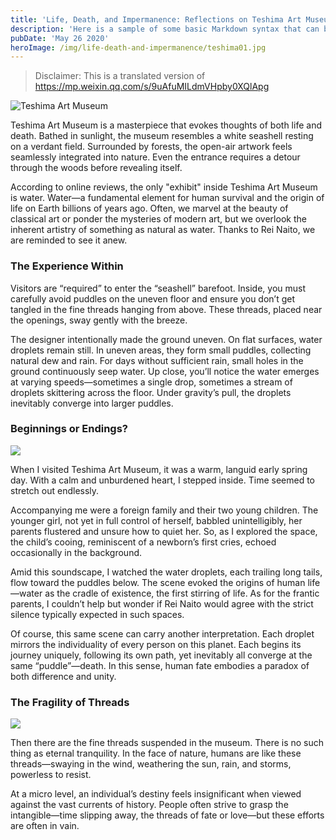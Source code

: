 ```yaml
---
title: 'Life, Death, and Impermanence: Reflections on Teshima Art Museum'
description: 'Here is a sample of some basic Markdown syntax that can be used when writing Markdown content in Astro.'
pubDate: 'May 26 2020'
heroImage: /img/life-death-and-impermanence/teshima01.jpg
---
```


> Disclaimer: This is a translated version of https://mp.weixin.qq.com/s/9uAfuMILdmVHpby0XQlApg

![Teshima Art Museum](/img/life-death-and-impermanence/teshima-artmuseum_kv_thumb_01_pc.jpg)

Teshima Art Museum is a masterpiece that evokes thoughts of both life and death. Bathed in sunlight, the museum resembles a white seashell resting on a verdant field. Surrounded by forests, the open-air artwork feels seamlessly integrated into nature. Even the entrance requires a detour through the woods before revealing itself.

According to online reviews, the only "exhibit" inside Teshima Art Museum is water. Water—a fundamental element for human survival and the origin of life on Earth billions of years ago. Often, we marvel at the beauty of classical art or ponder the mysteries of modern art, but we overlook the inherent artistry of something as natural as water. Thanks to Rei Naito, we are reminded to see it anew.

### The Experience Within

Visitors are “required” to enter the “seashell” barefoot. Inside, you must carefully avoid puddles on the uneven floor and ensure you don’t get tangled in the fine threads hanging from above. These threads, placed near the openings, sway gently with the breeze.

The designer intentionally made the ground uneven. On flat surfaces, water droplets remain still. In uneven areas, they form small puddles, collecting natural dew and rain. For days without sufficient rain, small holes in the ground continuously seep water. Up close, you’ll notice the water emerges at varying speeds—sometimes a single drop, sometimes a stream of droplets skittering across the floor. Under gravity’s pull, the droplets inevitably converge into larger puddles.

### Beginnings or Endings?

![](/img/life-death-and-impermanence/Teshima_Museum_RNA_1301-1024x673.jpg)

When I visited Teshima Art Museum, it was a warm, languid early spring day. With a calm and unburdened heart, I stepped inside. Time seemed to stretch out endlessly.

Accompanying me were a foreign family and their two young children. The younger girl, not yet in full control of herself, babbled unintelligibly, her parents flustered and unsure how to quiet her. So, as I explored the space, the child’s cooing, reminiscent of a newborn’s first cries, echoed occasionally in the background.

Amid this soundscape, I watched the water droplets, each trailing long tails, flow toward the puddles below. The scene evoked the origins of human life—water as the cradle of existence, the first stirring of life. As for the frantic parents, I couldn’t help but wonder if Rei Naito would agree with the strict silence typically expected in such spaces.

Of course, this same scene can carry another interpretation. Each droplet mirrors the individuality of every person on this planet. Each begins its journey uniquely, following its own path, yet inevitably all converge at the same “puddle”—death. In this sense, human fate embodies a paradox of both difference and unity.

### The Fragility of Threads

![](/img/life-death-and-impermanence/7bc0e0f6-433a-49e4-b84e-6fe0a1b37242_Teshima_Art_Museum_Ryue_Nishizawa_20.jpeg)

Then there are the fine threads suspended in the museum. There is no such thing as eternal tranquility. In the face of nature, humans are like these threads—swaying in the wind, weathering the sun, rain, and storms, powerless to resist.

At a micro level, an individual’s destiny feels insignificant when viewed against the vast currents of history. People often strive to grasp the intangible—time slipping away, the threads of fate or love—but these efforts are often in vain.
